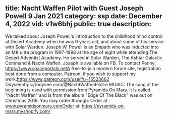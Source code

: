 title: Nacht Waffen Pilot with Guest Joseph Powell 9 Jan 2021
category: ssp
date: December 4, 2022
vid: v1w6bhj
public: true
description:
---
We talked about Joseph Powell's introduction to the childhood mind control at Desert Academy when he was 9 years old, and about some of his service with Solar Warden.
Joseph W. Powell is an Empath who was inducted into an MK ultra program in 1997-1998 at the age of eight while attending The Desert Adventist Academy. He served in Solar Warden, The Ashtar Galactic Command & Nacht Waffen.
Joseph is available on FB.
To contact Penny:
https://www.spaceportals.net​​A free-to-join modern forum site, registration best done from a computer.
Patreon, if you wish to support my work.https://www.patreon.com/user?u=15523662
Odyseehttps://odysee.com/@NachtWaffenPilot:e
MUSIC:
The song at the beginning is used with permission from Pyramids On Mars.
It is called "Nacht Waffen" and is from the album "Edge Of The Black" was out on Christmas 2019.
You may order through:
Order at : www.pyramidsonmars.comOrder at: https://pyramids-on-mars.myshopify.com/​

